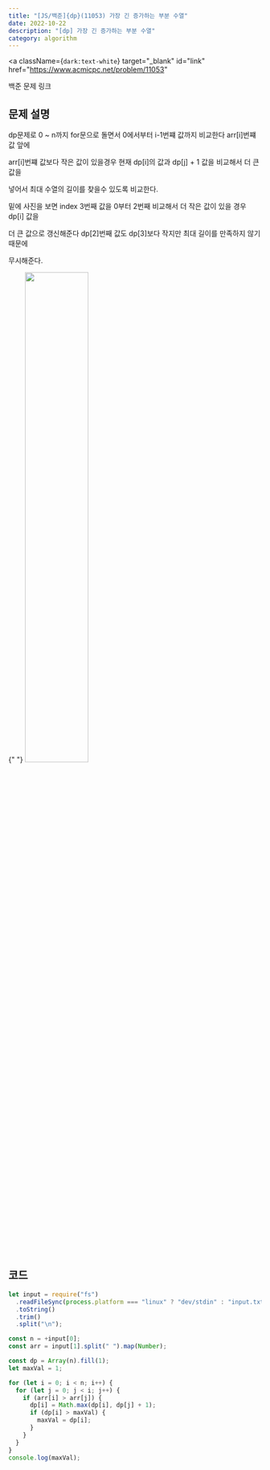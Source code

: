 ---
title: "[JS/백준]{dp}(11053) 가장 긴 증가하는 부분 수열"
date: 2022-10-22
description: "[dp] 가장 긴 증가하는 부분 수열"
category: algorithm
---

<a
  className={`dark:text-white`}
  target="_blank"
  id="link"
  href="https://www.acmicpc.net/problem/11053"
>
  백준 문제 링크
</a>

<h2 className={`dark:text-white`}>문제 설명</h2>

dp문제로 0 ~ n까지 for문으로 돌면서 0에서부터 i-1번쨰 값까지 비교한다 arr[i]번쨰 값 앞에

arr[i]번쨰 값보다 작은 값이 있을경우 현재 dp[i]의 값과 dp[j] + 1 값을 비교해서 더 큰 값을

넣어서 최대 수열의 길이를 찾을수 있도록 비교한다.

밑에 사진을 보면 index 3번째 값을 0부터 2번째 비교해서 더 작은 값이 있을 경우 dp[i] 값을

더 큰 값으로 갱신해준다 dp[2]번째 값도 dp[3]보다 작지만 최대 길이를 만족하지 않기 때문에

무시해준다.

{" "}
<img
  src="https://user-images.githubusercontent.com/75124028/197341461-53deef5d-8bca-4322-a15d-48c98eac29c8.png"
  width="50%"
/>

<h2 className={`dark:text-white`}>코드</h2>

```js showLineNumbers
let input = require("fs")
  .readFileSync(process.platform === "linux" ? "dev/stdin" : "input.txt")
  .toString()
  .trim()
  .split("\n");

const n = +input[0];
const arr = input[1].split(" ").map(Number);

const dp = Array(n).fill(1);
let maxVal = 1;

for (let i = 0; i < n; i++) {
  for (let j = 0; j < i; j++) {
    if (arr[i] > arr[j]) {
      dp[i] = Math.max(dp[i], dp[j] + 1);
      if (dp[i] > maxVal) {
        maxVal = dp[i];
      }
    }
  }
}
console.log(maxVal);
```
